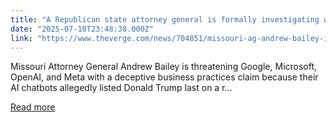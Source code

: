 ```yaml
---
title: "A Republican state attorney general is formally investigating why AI chatbots don&#8217;t like Donald Trump"
date: "2025-07-10T23:48:38.000Z"
link: "https://www.theverge.com/news/704851/missouri-ag-andrew-bailey-investigation-ai-chatbots-trump-ranking"
---
```


Missouri Attorney General Andrew Bailey is threatening Google, Microsoft, OpenAI, and Meta with a deceptive business practices claim because their AI chatbots allegedly listed Donald Trump last on a r...

[Read more](https://www.theverge.com/news/704851/missouri-ag-andrew-bailey-investigation-ai-chatbots-trump-ranking)
